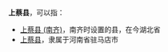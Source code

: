 '''上蔡县'''，可以指：

*[[上蔡县_(南齐)|上蔡县 (南齐)]]，南齐时设置的县，在今湖北省
*[[上蔡县|上蔡县]]，隶属于河南省驻马店市
{{Disambig|S|Cat=三字中国县名消歧义}}